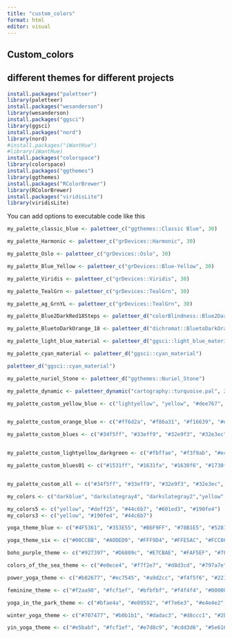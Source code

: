 ```yaml
---
title: "custom_colors"
format: html
editor: visual
---
```


## Custom_colors
## different themes for different projects

```r
install.packages("paletteer")
library(paletteer)
install.packages("wesanderson")
library(wesanderson)
install.packages("ggsci")
library(ggsci)
install.packages("nord")
library(nord)
#install.packages("iWantHue")
#library(iWantHue)
install.packages("colorspace")
library(colorspace)
install.packages("ggthemes")
library(ggthemes)
install.packages("RColorBrewer")
library(RColorBrewer)
install.packages("viridisLite")
library(viridisLite)

```

You can add options to executable code like this

```r

my_palette_classic_blue <- paletteer_c("ggthemes::Classic Blue", 30)

my_palette_Harmonic <- paletteer_c("grDevices::Harmonic", 30)

my_palette_Oslo <- paletteer_c("grDevices::Oslo", 30)

my_palette_Blue_Yellow <- paletteer_c("grDevices::Blue-Yellow", 30)

my_palette_Viridis <- paletteer_c("grDevices::Viridis", 30)

my_palette_TealGrn <- paletteer_c("grDevices::TealGrn", 30)

my_palette_ag_GrnYL <- paletteer_c("grDevices::TealGrn", 30)


```

```r
my_palette_Blue2DarkRed18Steps <- paletteer_d("colorBlindness::Blue2DarkRed18Steps")

my_palette_BluetoDarkOrange_18 <- paletteer_d("dichromat::BluetoDarkOrange_18")

```

```r

my_palette_light_blue_material <- paletteer_d("ggsci::light_blue_material")

my_palette_cyan_material <- paletteer_d("ggsci::cyan_material")

paletteer_d("ggsci::cyan_material")
```

```r

my_palette_nuriel_Stone <- paletteer_d("ggthemes::Nuriel_Stone")

```

```r

my_palette_dynamic <- paletteer_dynamic("cartography::turquoise.pal", 20)


```

```r

my_palette_custom_yellow_blue <- c("lightyellow", "yellow", "#dee767", "#34f5ff", "#299ca2", "darkslategray3","deepskyblue1", "#1531ff", "#2353ff", "#232982")


my_palette_custom_orange_blue <- c("#ff6d2a", "#f86a31", "#f16639", "#ea6340", "#e35f47", "#dc5c4f", "#d55856", "#ce555d", "#c85165", "#c14e6c", "#ba4b73", "#b3477b", "#ac4482", "#a54089", "#9e3d91", "#973998", "#9036a0", "#8932a7", "#822fae", "#7b2bb6", "#7428bd", "#6d25c4", "#6721cc", "#601ed3", "#591ada", "#5217e2", "#4b13e9", "#4410f0", "#3d0cf8", "#3609ff")

my_palette_custom_blues <- c("#34f5ff", "#33eff9", "#32e9f3", "#32e3ec", "#31dde6", "#30d7e0", "#2fd1da", "#2fcbd4", "#2ec6cd", "#2dc0c7", "#2cbac1", "#2cb4bb", "#2baeb5", "#2aa8ae", "#29a2a8", "#299ca2", "#28969c", "#279095", "#268a8f", "#268489", "#257e83", "#24787d", "#237376", "#236d70", "#22676a", "#216164", "#205b5e", "#205557", "#1f4f51", "#1e494b")


my_palette_custom_lightyellow_darkgreen <- c("#fbffae", "#f3f9ab", "#ecf2a7", "#e4eca4", "#dde6a0", "#d5e09d", "#cdd99a", "#c6d396", "#becd93", "#b6c78f", "#afc08c", "#a7ba88", "#a0b485", "#98ad82", "#90a77e", "#89a17b", "#819b77", "#799474", "#728e71", "#6a886d", "#63816a", "#5b7b66", "#537563", "#4c6f5f", "#44685c", "#3c6259", "#355c55", "#2d5652", "#264f4e", "#1e494b")

my_palette_custom_blues01 <- c("#1531ff", "#1631fa", "#1630f6", "#1730f1", "#1730ed", "#182fe8", "#182fe3", "#192fdf", "#192fda", "#1a2ed5", "#1a2ed1", "#1b2ecc", "#1b2dc8", "#1c2dc3", "#1c2dbe", "#1d2cba", "#1d2cb5", "#1e2cb0", "#1e2bac", "#1f2ba7", "#1f2ba3", "#202a9e", "#202a99", "#212a95", "#212a90", "#22298b", "#222987", "#232982", "#23287e", "#242879")


my_palette_custom_all <- c("#34f5ff", "#33eff9", "#32e9f3", "#32e3ec", "#31dde6", "#30d7e0", "#2fd1da", "#2fcbd4", "#2ec6cd", "#2dc0c7", "#2cbac1", "#2cb4bb", "#2baeb5", "#2aa8ae", "#29a2a8", "#299ca2", "#28969c", "#279095", "#268a8f", "#268489", "#257e83", "#24787d", "#237376", "#236d70", "#22676a", "#216164", "#205b5e", "#205557", "#1f4f51", "#1e494b", "#fcff4f", "#f5f955", "#edf35b", "#e6ed61", "#dee767", "#d7e16d", "#cfdb73", "#c8d579", "#c0d080", "#b9ca86", "#b1c48c", "#aabe92", "#a2b898", "#9bb29e", "#93aca4", "#8ca6aa", "#84a0b0", "#7d9ab6", "#7594bc", "#6e8ec2", "#6688c8", "#5f82ce", "#577dd5", "#5077db", "#4871e1", "#416be7", "#3965ed", "#325ff3", "#2a59f9", "#2353ff","#1531ff", "#1631fa", "#1630f6", "#1730f1", "#1730ed", "#182fe8", "#182fe3", "#192fdf", "#192fda", "#1a2ed5", "#1a2ed1", "#1b2ecc", "#1b2dc8", "#1c2dc3", "#1c2dbe", "#1d2cba", "#1d2cb5", "#1e2cb0", "#1e2bac", "#1f2ba7", "#1f2ba3", "#202a9e", "#202a99", "#212a95", "#212a90", "#22298b", "#222987", "#232982", "#23287e", "#242879", "#ff6d2a", "#f86a31", "#f16639", "#ea6340", "#e35f47", "#dc5c4f", "#d55856", "#ce555d", "#c85165", "#c14e6c", "#ba4b73", "#b3477b", "#ac4482", "#a54089", "#9e3d91", "#973998", "#9036a0", "#8932a7", "#822fae", "#7b2bb6", "#7428bd", "#6d25c4", "#6721cc", "#601ed3", "#591ada", "#5217e2", "#4b13e9", "#4410f0", "#3d0cf8", "#3609ff", "#fbffae", "#f3f9ab", "#ecf2a7", "#e4eca4", "#dde6a0", "#d5e09d", "#cdd99a", "#c6d396", "#becd93", "#b6c78f", "#afc08c", "#a7ba88", "#a0b485", "#98ad82", "#90a77e", "#89a17b", "#819b77", "#799474", "#728e71", "#6a886d", "#63816a", "#5b7b66", "#537563", "#4c6f5f", "#44685c", "#3c6259", "#355c55", "#2d5652", "#264f4e", "#1e494b")

my_colors <- c("darkblue", "darkslategray4", "darkslategray2","yellow", "azure3", "aquamarine2", "cornflowerblue", "lightyellow", "cadetblue2","blue1","cyan","deepskyblue1","lightblue","darkgoldenrod", "deepskyblue", "azure1", "aquamarine", "darkgoldenrod1", "cadetblue", "blue2","cyan1", "deepskyblue2", "darkslategray1", "darkgoldenrod2", "azure2", "aquamarine3", "cadetblue3", "blue3", "cyan2", "deepskyblue3", "darkslategray3", "azure", "cyan3", "blue4", "deepskyblue4", "cadetblue4", "lightyellow")

```

```r
my_colors5 <- c("yellow", "#deff25", "#44c6b7", "#601ed3", "#190fe4")
my_colors3 <- c("yellow", "#190fe4", "#44c6b7")
```

```r
yoga_theme_blue <- c("#4F5361", "#353E55", "#B6F9FF", "#78B1E5", "#5281B4" )

yoga_theme_six <- c("#00CCBB", "#A0DED9", "#FFF9D4", "#FFE5AC", "#FCC868", "#F69F2D")
```

```r
boho_purple_theme <- c("#927397", "#D6809c", "#E7CBAE", "#FAF5EF", "#7F7F7F")
```

```r
colors_of_the_sea_theme <- c("#e0ece4", "#f7f2e7", "#d8d3cd", "#797a7e", "#3a3b3b")
```

```r
power_yoga_theme <- c("#b82677", "#ec7545", "#a9d2cc", "#f4f5f6", "#221f20")
```

```r
feminine_theme <- c("#f2aa98", "#fcf1ef", "#bfbfbf", "#f4f4f4", "#00000")
```

```r
yoga_in_the_park_theme <- c("#bfae4a", "#e09592", "#f7e6e3", "#e4e4e2", "#474844")
```

```r
winter_yoga_theme <- c("#707477", "#b0b1b1", "#dadac3", "#d8ccc1", "#2b2d2f", "#2b3241", "#9ea2ad", "#8b694d", "#e8e2d0", "#b0a18b")
```

```r
yin_yoga_theme <- c("#e5babf", "#fcf1ef", "#e7d8c9", "#cdd3d6", "#5e616b")
```

